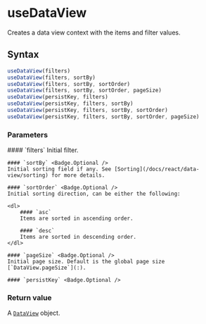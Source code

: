 <Module name="zeta-dom-react" />

# useDataView

Creates a data view context with the items and filter values.

## Syntax

```javascript
useDataView(filters)
useDataView(filters, sortBy)
useDataView(filters, sortBy, sortOrder)
useDataView(filters, sortBy, sortOrder, pageSize)
useDataView(persistKey, filters)
useDataView(persistKey, filters, sortBy)
useDataView(persistKey, filters, sortBy, sortOrder)
useDataView(persistKey, filters, sortBy, sortOrder, pageSize)
```

<ImportHint
    name="useDataView"
    module="zeta-dom-react"
    require="useDataView"
    global="zeta.react.useDataView"
/>

### Parameters

<dl>
    #### `filters`
    Initial filter.

    #### `sortBy` <Badge.Optional />
    Initial sorting field if any. See [Sorting](/docs/react/data-view/sorting) for more details.

    #### `sortOrder` <Badge.Optional />
    Initial sorting direction, can be either the following:

    <dl>
        #### `asc`
        Items are sorted in ascending order.

        #### `desc`
        Items are sorted in descending order.
    </dl>

    #### `pageSize` <Badge.Optional />
    Initial page size. Default is the global page size [`DataView.pageSize`](:).

    #### `persistKey` <Badge.Optional />
</dl>

### Return value

A [`DataView`](:) object.
